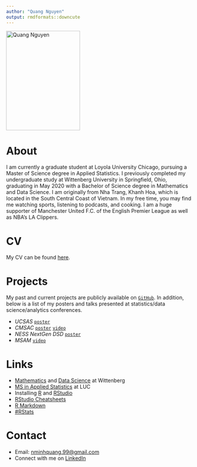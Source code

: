 ```yaml
---
author: "Quang Nguyen"
output: rmdformats::downcute
---
```


<img src="images/me.jpeg" alt = "Quang Nguyen" width="200" height="270">


# About

I am currently a graduate student at Loyola University Chicago, pursuing a Master of Science degree in Applied Statistics. I previously completed my undergraduate study at Wittenberg University in Springfield, Ohio, graduating in May 2020 with a Bachelor of Science degree in Mathematics and Data Science. I am originally from Nha Trang, Khanh Hoa, which is located in the South Central Coast of Vietnam. In my free time, you may find me watching sports, listening to podcasts, and cooking. I am a huge supporter of Manchester United F.C. of the English Premier League as well as NBA's LA Clippers.

# CV

My CV can be found [here](docs/cv.pdf).

# Projects

My past and current projects are publicly available on [`GitHub`](https://github.com/qntkhvn). In addition, below is a list of my posters and talks presented at statistics/data science/analytics conferences.

  - *UCSAS*                  [`poster`](https://www.dropbox.com/s/6prz9oj3zur9scj/ucsas2020Poster.pdf?dl=0)
  - *CMSAC*                  [`poster`](https://www.dropbox.com/s/y0daysvsnjukdjq/cmsac2020Poster.pdf?dl=0) [`video`](https://www.dropbox.com/s/vcudx5qqfk6u3cy/cmsac2020Video.mp4?dl=0)
  - *NESS NextGen DSD*       [`poster`](https://www.dropbox.com/s/p0eg92zvdqy56ru/dsd2020Poster.pdf?dl=0)
  - *MSAM*                   [`video`](https://www.dropbox.com/s/6xe2pntw25kzwpq/posterVideo.mp4?dl=0)

# Links

- [Mathematics](https://www.wittenberg.edu/academics/math) and [Data Science](https://www.wittenberg.edu/academics/data-science) at Wittenberg
- [MS in Applied Statistics](https://www.luc.edu/math/msappliedstat/) at LUC
- Installing [R](https://cloud.r-project.org/) and [RStudio](https://rstudio.com/products/rstudio/download/)
- [RStudio Cheatsheets](https://rstudio.com/resources/cheatsheets/)
- [R Markdown](https://bookdown.org/yihui/rmarkdown/)
- [#RStats](https://twitter.com/hashtag/RStats)

# Contact

- Email: <nminhquang.99@gmail.com>
- Connect with me on [LinkedIn](https://www.linkedin.com/in/mqnnguyen/)
